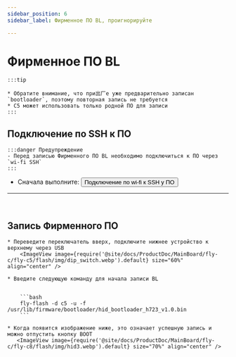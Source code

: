 ```yaml
---
sidebar_position: 6
sidebar_label: Фирменное ПО BL, проигнорируйте

---
```







# Фирменное ПО BL

    :::tip

    * Обратите внимание, что при出厂е уже предварительно записан `bootloader`, поэтому повторная запись не требуется
    * C5 может использовать только родной ПО для записи
    :::

## Подключение по SSH к ПО

    :::danger Предупреждение
    - Перед записью Фирменного ПО BL необходимо подключиться к ПО через `wi-fi SSH`
    :::

 * Сначала выполните: <Button variant="contained" disableElevation component="a" rel="noopener" href="/docs/ProductDoc/MainBoard/fly-c/fly-c5/ssh#подключение-по-wifi-к-ssh-у-ПО">Подключение по wi-fi к SSH у ПО</Button>  
 ---
 <br/>

## Запись Фирменного ПО


    * Переведите переключатель вверх, подключите нижнее устройство к верхнему через USB
        <ImageView image={require('@site/docs/ProductDoc/MainBoard/fly-c/fly-c5/flash/img/dip_switch.webp').default} size="60%" align="center" />

    * Введите следующую команду для начала записи BL


        ```bash
        fly-flash -d c5 -u -f /usr/lib/firmware/bootloader/hid_bootloader_h723_v1.0.bin
        ```

    * Когда появится изображение ниже, это означает успешную запись и можно отпустить кнопку BOOT
       <ImageView image={require('@site/docs/ProductDoc/MainBoard/fly-c/fly-c8/flash/img/hid3.webp').default} size="70%" align="center" />
